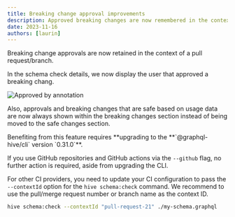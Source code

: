 ```yaml
---
title: Breaking change approval improvements
description: Approved breaking changes are now remembered in the context of a pull request/branch.
date: 2023-11-16
authors: [laurin]
---
```



Breaking change approvals are now retained in the context of a pull request/branch.

In the schema check details, we now display the user that approved a breaking chang.

![Approved by annotation](/changelog/2023-11-16-schema-check-breaking-change-approval-context/approved-by.png)

Also, approvals and breaking changes that are safe based on usage data are now always shown within
the breaking changes section instead of being moved to the safe changes section.

<Callout>
  Benefiting from this feature requires **upgrading to the **`@graphql-hive/cli` version `0.31.0`**.
</Callout>

If you use GitHub repositories and GitHub actions via the `--github` flag, no further action is
required, aside from upgrading the CLI.

For other CI providers, you need to update your CI configuration to pass the `--contextId` option
for the `hive schema:check` command. We recommend to use the pull/merge request number or branch
name as the context ID.

```bash
hive schema:check --contextId "pull-request-21" ./my-schema.graphql
```
